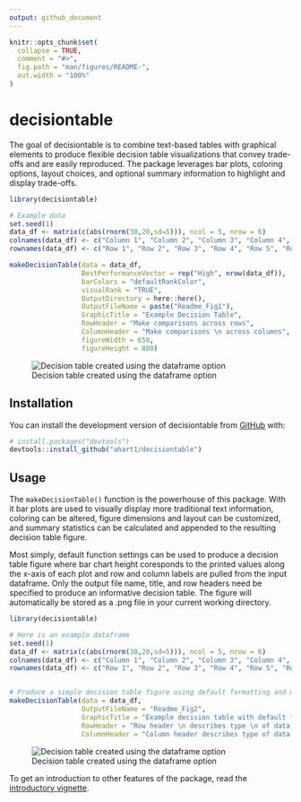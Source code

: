 ```yaml
---
output: github_document
---
```


<!-- README.md is generated from README.Rmd. Please edit that file -->

```r
knitr::opts_chunk$set(
  collapse = TRUE,
  comment = "#>",
  fig.path = "man/figures/README-",
  out.width = "100%"
)
```

# decisiontable

<!-- badges: start -->
<!-- badges: end -->

The goal of decisiontable is to combine text-based tables with graphical elements to produce flexible decision table visualizations that convey trade-offs and are easily reproduced. The package leverages bar plots, coloring options, layout choices, and optional summary information to highlight and display trade-offs.

```r
library(decisiontable)

# Example data
set.seed(1)
data_df <- matrix(c(abs(rnorm(30,20,sd=5))), ncol = 5, nrow = 6)
colnames(data_df) <- c("Column 1", "Column 2", "Column 3", "Column 4", "Column 5")
rownames(data_df) <- c("Row 1", "Row 2", "Row 3", "Row 4", "Row 5", "Row 6")

makeDecisionTable(data = data_df,
                  BestPerformanceVector = rep("High", nrow(data_df)),
                  barColors = "defaultRankColor",
                  visualRank = "TRUE",
                  OutputDirectory = here::here(),
                  OutputFileName = paste("Readme_Fig1"),
                  GraphicTitle = "Example Decision Table",
                  RowHeader = "Make comparisons across rows",
                  ColumnHeader = "Make comparisons \n across columns",
                  figureWidth = 650,
                  figureHeight = 800)
```
![Decision table created using the dataframe option](here::here("Readme_Fig1.png"))

## Installation

<!--You can install the released version of decisiontable from [CRAN](https://CRAN.R-project.org) with:

``` r
install.packages("decisiontable", build_vignettes = TRUE)
```

And the development version from [GitHub](https://github.com/) with:
-->
You can install the development version of decisiontable from [GitHub](https://github.com/) with:

``` r
# install.packages("devtools")
devtools::install_github("ahart1/decisiontable")
```
## Usage

The `makeDecisionTable()` function is the powerhouse of this package. With it bar plots are used to visually display more traditional text information, coloring can be altered, figure dimensions and layout can be customized, and summary statistics can be calculated and appended to the resulting decision table figure.

Most simply, default function settings can be used to produce a decision table figure where bar chart height coresponds to the printed values along the x-axis of each plot and row and column labels are pulled from the input dataframe. Only the output file name, title, and row headers need be specified to produce an informative decision table. The figure will automatically be stored as a .png file in your current working directory.

```r
library(decisiontable)

# Here is an example dataframe
set.seed(1)
data_df <- matrix(c(abs(rnorm(30,20,sd=5))), ncol = 5, nrow = 6)
colnames(data_df) <- c("Column 1", "Column 2", "Column 3", "Column 4", "Column 5")
rownames(data_df) <- c("Row 1", "Row 2", "Row 3", "Row 4", "Row 5", "Row 6")


# Produce a simple decision table figure using default formatting and minimal input
makeDecisionTable(data = data_df,
                  OutputFileName = "Readme_Fig2",
                  GraphicTitle = "Example decision table with default formatting",
                  RowHeader = "Row header \n describes type \n of data in rows",
                  ColumnHeader = "Column header describes type of data in columns")
```
![Decision table created using the dataframe option](here::here("Readme_Fig2.png"))

To get an introduction to other features of the package, read the [introductory vignette](https://github.com/ahart1/decisiontable/blob/master/vignettes/decisiontable.html). 


